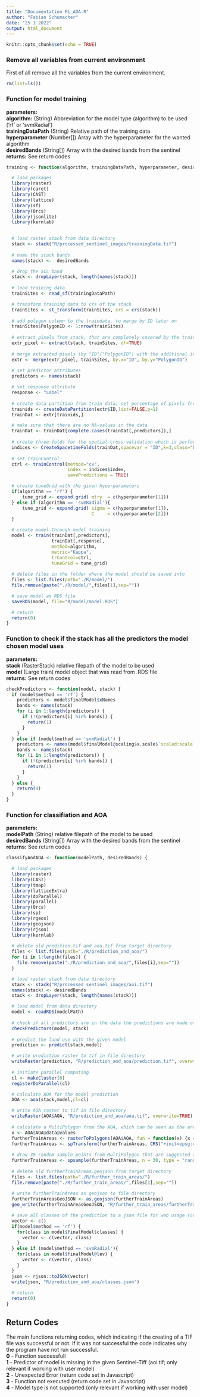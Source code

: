 ```yaml
---
title: "Documentation ML_AOA.R"
author: "Fabian Schumacher"
date: "25 1 2022"
output: html_document
---
```


```r
knitr::opts_chunk$set(echo = TRUE)
```

### Remove all variables from current environment
First of all remove all the variables from the current environment.
```r
rm(list=ls())
```

### Function for model training
**parameters:** \
**algorithm:** (String) Abbreviation for the model type (algorithm) to be used ('rf' or 'svmRadial') \
**trainingDataPath** (String) Relative path of the training data \
**hyperparameter** (Number[]) Array with the hyperparameter for the wanted algorithm \
**desiredBands** (String[]) Array with the desired bands from the sentinel \
**returns:** See return codes
```r
training <- function(algorithm, trainingDataPath, hyperparameter, desiredBands) {

  # load packages
  library(raster)
  library(caret)
  library(CAST)
  library(lattice)
  library(sf)
  library(Orcs)
  library(jsonlite)
  library(kernlab)

  
  # load raster stack from data directory
  stack <- stack("R/processed_sentinel_images/trainingData.tif")
  
  # name the stack bands
  names(stack) <-  desiredBands

  # drop the SCL band
  stack <- dropLayer(stack, length(names(stack)))
  
  # load training data
  trainSites <- read_sf(trainingDataPath)

  # transform training data to crs of the stack 
  trainSites <- st_transform(trainSites, crs = crs(stack))
  
  # add polygon column to the traindata, to merge by ID later on
  trainSites$PolygonID <- 1:nrow(trainSites)
  
  # extract pixels from stack, that are completely covered by the training polygons
  extr_pixel <- extract(stack, trainSites, df=TRUE)
  
  # merge extracted pixels (by "ID"/"PolygonID") with the additional information from the trainsites 
  extr <- merge(extr_pixel, trainSites, by.x="ID", by.y="PolygonID")
  
  # set predictor attributes
  predictors <- names(stack)

  # set response attribute
  response <- "Label"
  
  # create data partition from train data; set percentage of pixels from each polygon will be used (default: 100%)
  trainids <- createDataPartition(extr$ID,list=FALSE,p=1)
  trainDat <- extr[trainids,]

  # make sure that there are no NA-values in the data
  trainDat <- trainDat[complete.cases(trainDat[,predictors]),]  
  
  # create three folds for the spatial-cross-validation which is performed for model training later on
  indices <- CreateSpacetimeFolds(trainDat,spacevar = "ID",k=3,class="Label")
  
  # set trainControl
  ctrl <- trainControl(method="cv", 
                       index = indices$index,
                       savePredictions = TRUE)

  # create tuneGrid with the given hyperparameters 
  if(algorithm == 'rf') {
      tune_grid <- expand.grid( mtry  = c(hyperparameter[1]))
  } else if (algorithm == 'svmRadial'){
      tune_grid <- expand.grid( sigma = c(hyperparameter[1]),
                                C     = c(hyperparameter[2])) 
  }

  # create model through model training
  model <- train(trainDat[,predictors],
                 trainDat[,response],
                 method=algorithm,
                 metric="Kappa",
                 trControl=ctrl,
                 tuneGrid = tune_grid)
  
  # delete files in the folder where the model should be saved into
  files <- list.files(path="./R/model/")
  file.remove(paste("./R/model/",files[1],sep=""))

  # save model as RDS file
  saveRDS(model, file="R/model/model.RDS")

  # return
  return(0)
}
```

### Function to check if the stack has all the predictors the model chosen model uses
**parameters:** \
**stack** (RasterStack) relative filepath of the model to be used \
**model** (Large train) model object that was read from .RDS file \
**returns:** See return codes
```r
checkPredictors <- function(model, stack) {
  if (model$method == 'rf') {
    predictors <- model$finalModel$xNames
    bands <- names(stack)
    for (i in 1:length(predictors)) {
      if (!(predictors[i] %in% bands)) {
        return(1)
      }
    }
  } else if (model$method == 'svmRadial') {
    predictors <- names(model$finalModel@scaling$x.scale$`scaled:scale`)
    bands <- names(stack)
    for (i in 1:length(predictors)) {
      if (!(predictors[i] %in% bands)) {
        return(1)
      }
    }
  } else {
    return(4)
  }
}
```


### Function for classifiation and AOA
**parameters:** \
**modelPath** (String) relative filepath of the model to be used \
**desiredBands** (String[]) Array with the desired bands from the sentinel \
**returns:** See return codes
```r
classifyAndAOA <- function(modelPath, desiredBands) {

  # load packages
  library(raster)
  library(CAST) 
  library(tmap)
  library(latticeExtra)
  library(doParallel)
  library(parallel)
  library(Orcs)
  library(sp)
  library(rgeos)
  library(geojson)
  library(rjson)
  library(kernlab)
  
  # delete old predition.tif and aoa.tif from target directory
  files <- list.files(path="./R/prediction_and_aoa/")
  for (i in 1:length(files)) {
    file.remove(paste("./R/prediction_and_aoa/",files[i],sep=""))
  }

  # load raster stack from data directory
  stack <- stack("R/processed_sentinel_images/aoi.tif")
  names(stack) <- desiredBands
  stack <- dropLayer(stack, length(names(stack)))

  # load model from data directory
  model <- readRDS(modelPath)
  
  # check if all predictors are in the data the predictions are made on
  checkPredictors(model, stack)
  
  # predict the land use with the given model
  prediction <- predict(stack,model)

  # write prediction raster to tif in file directory
  writeRaster(prediction, "R/prediction_and_aoa/prediction.tif", overwrite = TRUE)
  
  # initiate parallel computing
  cl <- makeCluster(6)
  registerDoParallel(cl)

  # calculate AOA for the model prediction
  AOA <- aoa(stack,model,cl=cl)

  # write AOA raster to tif in file directory
  writeRaster(AOA$AOA, "R/prediction_and_aoa/aoa.tif", overwrite=TRUE)
  
  # calculate a MultiPolygon from the AOA, which can be seen as the area where the user needs to find further training data
  x <- AOA$AOA@data@values
  furtherTrainAreas <- rasterToPolygons(AOA$AOA, fun = function(x) {x == 0}, dissolve = TRUE)
  furtherTrainAreas <- spTransform(furtherTrainAreas, CRS("+init=epsg:4326"))
  
  # draw 30 random sample points from MultiPolygon that are suggested as area where the user can look for train data to improve the model
  furtherTrainAreas <- spsample(furtherTrainAreas, n = 30, type = "random")
  
  # delete old furtherTrainAreas.geojson from target directory
  files <- list.files(path="./R/further_train_areas/")
  file.remove(paste("./R/further_train_areas/",files[1],sep=""))
  
  # write furtherTrainAreas as geojson to file directory
  furtherTrainAreasGeoJSON <- as.geojson(furtherTrainAreas)
  geo_write(furtherTrainAreasGeoJSON, "R/further_train_areas/furtherTrainAreas.geojson")

  # save all classes of the prediction to a json file for web usage (create a legend)
  vector <- c()
  if(model$method == 'rf') {
    for(class in model$finalModel$classes) {
      vector <- c(vector, class)
    }
  } else if (model$method == 'svmRadial'){
    for(class in model$finalModel@lev) {
      vector <- c(vector, class)
    }
  }
  json <- rjson::toJSON(vector)
  write(json, "R/prediction_and_aoa/classes.json")
  
  # return
  return(0)
}
```

## Return Codes
The main functions returning codes, which indicating if the creating of a TIF file was successful or not. If it was not successful the code indicates why the program have not run successful. \
**0** - Function successfull \
**1** - Predictor of model is missing in the given Sentinel-Tiff (aoi.tif; only relevant if working with user model) \
**2** - Unexpected Error (return code set in Javascript) \
**3** - Function not executed (return code set in Javascript) \
**4** - Model type is not supported (only relevant if working with user model)


